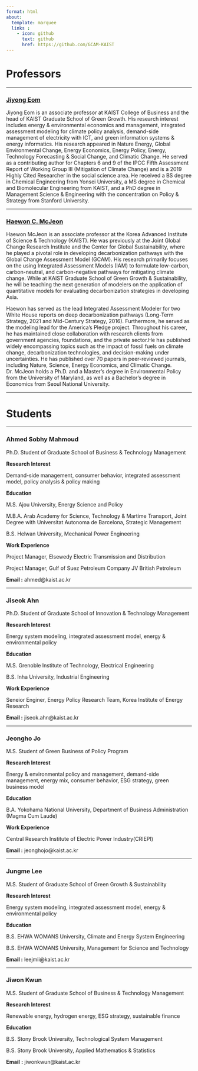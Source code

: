 ```yaml
---
format: html
about: 
  template: marquee
  links :
    - icon: github
      text: github
      href: https://github.com/GCAM-KAIST
---
```


# Professors

------------------------------------------------------------------------

### [Jiyong Eom](https://kaist-iam.github.io/group/eomjiyong.html)

Jiyong Eom is an associate professor at KAIST College of Business and the head of KAIST Graduate School of Green Growth. His research interest includes energy & environmental economics and management, integrated assessment modeling for climate policy analysis, demand-side management of electricity with ICT, and green information systems & energy informatics. His research appeared in Nature Energy, Global Environmental Change, Energy Economics, Energy Policy, Energy, Technology Forecasting & Social Change, and Climatic Change. He served as a contributing author for Chapters 6 and 9 of the IPCC Fifth Assessment Report of Working Group III (Mitigation of Climate Change) and is a 2019 Highly Cited Researcher in the social science area. He received a BS degree in Chemical Engineering from Yonsei University, a MS degree in Chemical and Biomolecular Engineering from KAIST, and a PhD degree in Management Science & Engineering with the concentration on Policy & Strategy from Stanford University.

------------------------------------------------------------------------

### [Haewon C. McJeon](https://kaist-iam.github.io/group/hmcjeon.html)

Haewon McJeon is an associate professor at the Korea Advanced Institute of Science & Technology (KAIST). He was previously at the Joint Global Change Research Institute and the Center for Global Sustainability, where he played a pivotal role in developing decarbonization pathways with the Global Change Assessment Model (GCAM). His research primarily focuses on the using Integrated Assessment Models (IAM) to formulate low-carbon, carbon-neutral, and carbon-negative pathways for mitigating climate change. While at KAIST Graduate School of Green Growth & Sustainability, he will be teaching the next generation of modelers on the application of quantitative models for evaluating decarbonization strategies in developing Asia.

Haewon has served as the lead Integrated Assessment Modeler for two White House reports on deep decarbonization pathways (Long-Term Strategy, 2021 and Mid-Century Strategy, 2016). Furthermore, he served as the modeling lead for the America's Pledge project. Throughout his career, he has maintained close collaboration with research clients from government agencies, foundations, and the private sector.He has published widely encompassing topics such as the impact of fossil fuels on climate change, decarbonization technologies, and decision-making under uncertainties. He has published over 70 papers in peer-reviewed journals, including Nature, Science, Energy Economics, and Climatic Change. Dr. McJeon holds a Ph.D. and a Master's degree in Environmental Policy from the University of Maryland, as well as a Bachelor's degree in Economics from Seoul National University.

------------------------------------------------------------------------

# Students

------------------------------------------------------------------------

### Ahmed Sobhy Mahmoud

Ph.D. Student of Graduate School of Business & Technology Management

**Research Interest**

Demand-side management, consumer behavior, integrated assessment model, policy analysis & policy making

**Education**

M.S. Ajou University, Energy Science and Policy

M.B.A. Arab Academy for Science, Technology & Martime Transport, Joint Degree with Universitat Autonoma de Barcelona, Strategic Management

B.S. Helwan University, Mechanical Power Engineering

**Work Experience**

Project Manager, Elsewedy Electric Transmission and Distribution

Project Manager, Gulf of Suez Petroleum Company JV British Petroleum

**Email :** ahmed\@kaist.ac.kr

------------------------------------------------------------------------

### Jiseok Ahn

Ph.D. Student of Graduate School of Innovation & Technology Management

**Research Interest**

Energy system modeling, integrated assessment model, energy & environmental policy

**Education**

M.S. Grenoble Institute of Technology, Electrical Engineering

B.S. Inha University, Industrial Engineering

**Work Experience**

Seneior Enginer, Energy Policy Research Team, Korea Institute of Energy Research

**Email :** jiseok.ahn\@kaist.ac.kr

------------------------------------------------------------------------

### Jeongho Jo

M.S. Student of Green Business of Policy Program

**Research Interest**

Energy & environmental policy and management, demand-side management, energy mix, consumer behavior, ESG strategy, green business model

**Education**

B.A. Yokohama National University, Department of Business Administration (Magma Cum Laude)

**Work Experience**

Central Research Institute of Electric Power Industry(CRIEPI)

**Email :** jeonghojo\@kaist.ac.kr

------------------------------------------------------------------------

### Jungme Lee

M.S. Student of Graduate School of Green Growth & Sustainability

**Research Interest**

Energy system modeling, integrated assessment model, energy & environmental policy

**Education**

B.S. EHWA WOMANS University, Climate and Energy System Engineering

B.S. EHWA WOMANS University, Management for Science and Technology

**Email :** leejmii\@kaist.ac.kr

------------------------------------------------------------------------

### Jiwon Kwun

M.S. Student of Graduate School of Business & Technology Management

**Research Interest**

Renewable energy, hydrogen energy, ESG strategy, sustainable finance

**Education**

B.S. Stony Brook University, Technological System Management

B.S. Stony Brook University, Applied Mathematics & Statistics

**Email** **:** jiwonkwun\@kaist.ac.kr
